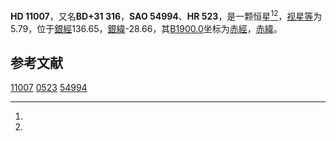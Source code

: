 {{Starbox begin
| name = HD 11007
}}
{{Starbox observe
| epoch = [[J2000.0|J2000.0]]
| constell = {{星座名待查}}<ref name=SIMBAD>{{cite web
 | url=http://simbad.u-strasbg.fr/simbad/sim-id?Ident=HR+523
 | title=Pulsating variable Star
 | publisher=Centre de Données astronomiques de Strasbourg
 | work=SIMBAD
 | accessdate=2012-07-13
 | archive-date=2016-03-18
 | archive-url=https://web.archive.org/web/20160318081600/http://simbad.u-strasbg.fr/simbad/sim-id?Ident=HR+523
 | dead-url=no
 }}</ref><ref name=DATA>{{cite web
 | url=http://vizier.u-strasbg.fr/viz-bin/VizieR-5?-out.add=.&-source=5050&-corr=PK=HR&-out.max=9999&HR=523
 | title=VizieR Detailed Page
 | accessdate=2012-07-13
 | archive-date=2019-02-16
 | archive-url=https://web.archive.org/web/20190216080640/http://vizier.u-strasbg.fr/viz-bin/VizieR-5?-out.add=.&-source=5050&-corr=PK=HR&-out.max=9999&HR=523
 | dead-url=no
 }}</ref>
| 星官 = 
| ra = {{RA|1|48|41.6}}<ref name=SIMBAD /><ref name=DATA />
| dec = {{DEC|+32|41|25}}<ref name=SIMBAD /><ref name=DATA />
| appmag_v = 5.79<ref name=SIMBAD /><ref name=DATA />
}}
{{Starbox character
| class = F8V<ref name=SIMBAD /><ref name=DATA />
| b-v = 0.55<ref name=SIMBAD /><ref name=DATA />
| u-b = -0.01<ref name=SIMBAD /><ref name=DATA />
| r-i = <ref name=SIMBAD /><ref name=DATA />
| variable = 
}}
{{Starbox astrometry
| radial_v = -0.01
| prop_mo_ra = -27
| parallax = 0.038
| p_error = 
}}
{{Starbox catalog
| names =BD+31 316，[[SAO星表|SAO]] 54994，[[HD星表|HD]] 11007，[[HR星表|HR]] 523}}
{{Starbox reference |Simbad=HR+523}}
{{Starbox end}}

'''HD 11007'''，又名'''BD+31 316'''，'''SAO 54994'''、'''HR 523'''，是一颗恒星<ref name=SIMBAD /><ref name=DATA />，[[视星等|视星等]]为5.79，位于[[銀道座標系|銀經]]136.65，[[銀道座標系|銀緯]]-28.66，其[[B1900.0|B1900.0]]坐标为[[赤經|赤經]]{{RA|1|42|57.7}}，[[赤緯|赤緯]]{{DEC|+32|-28.66|1}}。

== 参考文献 ==
{{reflist}}

{{star-stub}}

[[Category:HD和HDE天體|11007]]
[[Category:HR天體|0523]]
[[Category:SAO天體|54994]]
